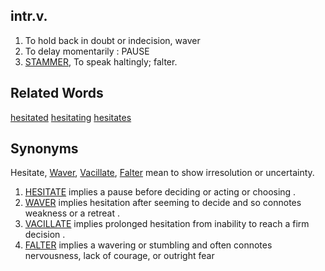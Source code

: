 == intr.v. ==
# To hold back in doubt or indecision, waver
# To delay momentarily : PAUSE
# [[STAMMER]], To speak haltingly; falter.


== Related Words ==
[[hesitated]]
[[hesitating]]
[[hesitates]] 


== Synonyms ==
Hesitate, [[Waver]], [[Vacillate]], [[Falter]] mean to show irresolution or uncertainty. 
# [[HESITATE]] implies a pause before deciding or acting or choosing <hesitated before answering the question>. 
# [[WAVER]] implies hesitation after seeming to decide and so connotes weakness or a retreat <wavered in his support of the rebels>. 
# [[VACILLATE]] implies prolonged hesitation from inability to reach a firm decision <vacillated until events were out of control>. 
# [[FALTER]] implies a wavering or stumbling and often connotes nervousness, lack of courage, or outright fear <never once faltered during her testimony>